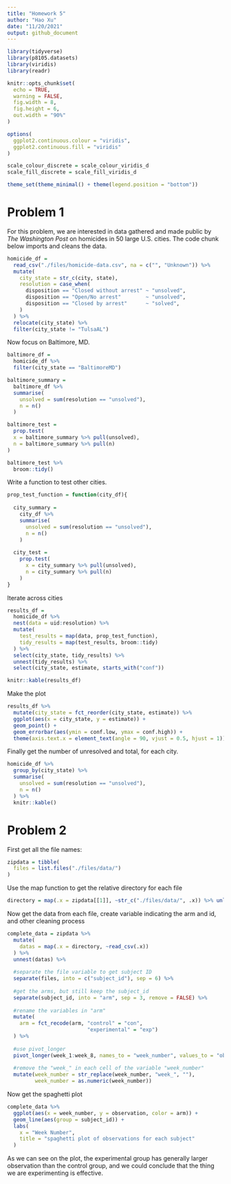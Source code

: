 ```yaml
---
title: "Homework 5"
author: "Hao Xu"
date: "11/20/2021"
output: github_document
---
```


```r
library(tidyverse)
library(p8105.datasets)
library(viridis)
library(readr)

knitr::opts_chunk$set(
  echo = TRUE,
  warning = FALSE,
  fig.width = 8,
  fig.height = 6,
  out.width = "90%"
)

options(
  ggplot2.continuous.colour = "viridis",
  ggplot2.continuous.fill = "viridis"
)

scale_colour_discrete = scale_colour_viridis_d
scale_fill_discrete = scale_fill_viridis_d

theme_set(theme_minimal() + theme(legend.position = "bottom"))
```

# Problem 1

For this problem, we are interested in data gathered and made public by _The Washington Post_ on homicides in 50 large U.S. cities. The code chunk below imports and cleans the data.

```r
homicide_df = 
  read_csv("./files/homicide-data.csv", na = c("", "Unknown")) %>% 
  mutate(
    city_state = str_c(city, state),
    resolution = case_when(
      disposition == "Closed without arrest" ~ "unsolved",
      disposition == "Open/No arrest"        ~ "unsolved",
      disposition == "Closed by arrest"      ~ "solved",
    )
  ) %>% 
  relocate(city_state) %>% 
  filter(city_state != "TulsaAL")
```

Now focus on Baltimore, MD.

```r
baltimore_df = 
  homicide_df %>% 
  filter(city_state == "BaltimoreMD")

baltimore_summary = 
  baltimore_df %>% 
  summarise(
    unsolved = sum(resolution == "unsolved"),
    n = n()
  )

baltimore_test = 
  prop.test(
  x = baltimore_summary %>% pull(unsolved),
  n = baltimore_summary %>% pull(n)
)

baltimore_test %>% 
  broom::tidy()
```

Write a function to test other cities.

```r
prop_test_function = function(city_df){
  
  city_summary = 
    city_df %>% 
    summarise(
      unsolved = sum(resolution == "unsolved"),
      n = n()
    )
  
  city_test = 
    prop.test(
      x = city_summary %>% pull(unsolved),
      n = city_summary %>% pull(n)
    )
}
```

Iterate across cities

```r
results_df = 
  homicide_df %>% 
  nest(data = uid:resolution) %>% 
  mutate(
    test_results = map(data, prop_test_function),
    tidy_results = map(test_results, broom::tidy)
  ) %>% 
  select(city_state, tidy_results) %>% 
  unnest(tidy_results) %>% 
  select(city_state, estimate, starts_with("conf"))

knitr::kable(results_df)
```

Make the plot

```r
results_df %>% 
  mutate(city_state = fct_reorder(city_state, estimate)) %>% 
  ggplot(aes(x = city_state, y = estimate)) +
  geom_point() +
  geom_errorbar(aes(ymin = conf.low, ymax = conf.high)) +
  theme(axis.text.x = element_text(angle = 90, vjust = 0.5, hjust = 1))
```

Finally get the number of unresolved and total, for each city.

```r
homicide_df %>% 
  group_by(city_state) %>% 
  summarise(
    unsolved = sum(resolution == "unsolved"),
    n = n()
  ) %>% 
  knitr::kable()
```

# Problem 2

First get all the file names:

```r
zipdata = tibble(
  files = list.files("./files/data/")
)
```

Use the map function to get the relative directory for each file

```r
directory = map(.x = zipdata[[1]], ~str_c("./files/data/", .x)) %>% unlist()
```

Now get the data from each file, create variable indicating the arm and id, and other cleaning process

```r
complete_data = zipdata %>% 
  mutate(
    datas = map(.x = directory, ~read_csv(.x))
  ) %>% 
  unnest(datas) %>% 
  
  #separate the file variable to get subject ID
  separate(files, into = c("subject_id"), sep = 6) %>% 
  
  #get the arms, but still keep the subject_id
  separate(subject_id, into = "arm", sep = 3, remove = FALSE) %>% 
  
  #rename the variables in "arm"
  mutate(
    arm = fct_recode(arm, "control" = "con",
                          "experimental" = "exp")
  ) %>% 
  
  #use pivot_longer
  pivot_longer(week_1:week_8, names_to = "week_number", values_to = "observation") %>% 
  
  #remove the "week_" in each cell of the variable "week_number"
  mutate(week_number = str_replace(week_number, "week_", ""),
         week_number = as.numeric(week_number))
```

Now get the spaghetti plot

```r
complete_data %>% 
  ggplot(aes(x = week_number, y = observation, color = arm)) +
  geom_line(aes(group = subject_id)) +
  labs(
    x = "Week Number",
    title = "spaghetti plot of observations for each subject"
  )
```

As we can see on the plot, the experimental group has generally larger observation than the control group, and we could conclude that the thing we are experimenting is effective.

